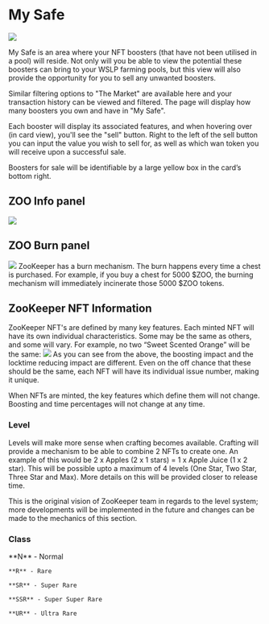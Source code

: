 # My Safe
![](/docs/image3.png)

My Safe is an area where your NFT boosters (that have not been utilised in a pool) will reside. Not only will you be able to view the potential these boosters can bring to your WSLP farming pools, but this view will also provide the opportunity for you to sell any unwanted boosters.

Similar filtering options to "The Market" are available here and your transaction history can be viewed and filtered. The page will display how many boosters you own and have in "My Safe".

Each booster will display its associated features, and when hovering over (in card view), you'll see the "sell" button. Right to the left of the sell button you can input the value you wish to sell for, as well as which wan token you will receive upon a successful sale.

Boosters for sale will be identifiable by a large yellow box in the card’s bottom right.

## ZOO Info panel
![](/docs/image7.png)
## ZOO Burn panel
![](/docs/image2.png)
ZooKeeper has a burn mechanism.  The burn happens every time a chest is purchased.  For example, if you buy a chest for 5000 $ZOO, the burning mechanism will immediately incinerate those 5000 $ZOO tokens.
## ZooKeeper NFT Information
ZooKeeper NFT's are defined by many key features.  Each minted NFT will have its own individual characteristics.  Some may be the same as others, and some will vary.  For example, no two “Sweet Scented Orange” will be the same:
![](/docs/image11.png)
As you can see from the above, the boosting impact and the locktime reducing impact are different.  Even on the off chance that these should be the same, each NFT will have its individual issue number, making it unique.

When NFTs are minted, the key features which define them will not change.  Boosting and time percentages will not change at any time.

### Level

Levels will make more sense when crafting becomes available. Crafting will provide a mechanism to be able to combine 2 NFTs to create one.  An example of this would be 2 x Apples (2 x 1 stars) = 1 x Apple Juice (1 x 2 star).  This will be possible upto a maximum of 4 levels (One Star, Two Star, Three Star and Max).  More details on this will be provided closer to release time. 

This is the original vision of ZooKeeper team in regards to the level system; more developments will be implemented in the future and changes can be made to the mechanics of this section.


### Class
<div style={{marginLeft:30,marginTop:20}}>
	**N** - Normal

	**R** - Rare

	**SR** - Super Rare

	**SSR** - Super Super Rare

	**UR** - Ultra Rare
</div>